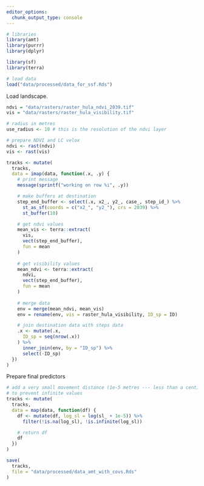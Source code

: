 ```yaml
---
editor_options: 
  chunk_output_type: console
---
```


```r
# libraries
library(amt)
library(purrr)
library(dplyr)

library(sf)
library(terra)
```

```r
# load data
load("data/processed/data_for_ssf.Rds")
```

Load landscape.

```r
ndvi = "data/rasters/raster_hula_ndvi_2039.tif"
vis = "data/rasters/raster_hula_visibility.tif"
```

```r
# radius in metres
use_radius <- 10 # this is the resolution of the ndvi layer

# prepare NDVI and LC velox
ndvi <- rast(ndvi)
vis <- rast(vis)
```

```r
tracks <- mutate(
  tracks,
  data = imap(data, function(.x, .y) {
    # print message
    message(sprintf("working on row %i", .y))

    # make buffers at destination
    step_end_buffer <- select(.x, x2_, y2_, case_, step_id_) %>%
      st_as_sf(coords = c("x2_", "y2_"), crs = 2039) %>% 
      st_buffer(10)

    # get ndvi values
    mean_vis <- terra::extract(
      vis,
      vect(step_end_buffer),
      fun = mean
    )
    
    # get visibility values
    mean_ndvi <- terra::extract(
      ndvi,
      vect(step_end_buffer),
      fun = mean
    )
    
    # merge data
    env = merge(mean_ndvi, mean_vis)
    env = rename(env, vis = raster_hula_visibility, ID_sp = ID)

    # join destination data with steps data
    .x <- mutate(.x,
      ID_sp = seq(nrow(.x))
    ) %>%
      inner_join(env, by = "ID_sp") %>%
      select(-ID_sp)
  })
)
```

Prepare final predictors

```r
# add a very small movement distance (1e-5 metres --- less than a centimetre)
# to prevent infinite values
tracks <- mutate(
  tracks,
  data = map(data, function(df) {
    df <- mutate(df, log_sl = log(sl_ + 1e-5)) %>%
      filter(!is.na(log_sl), !is.infinite(log_sl))

    # return df
    df
  })
)
```

```r
save(
  tracks,
  file = "data/processed/data_amt_with_covs.Rds"
)
```

